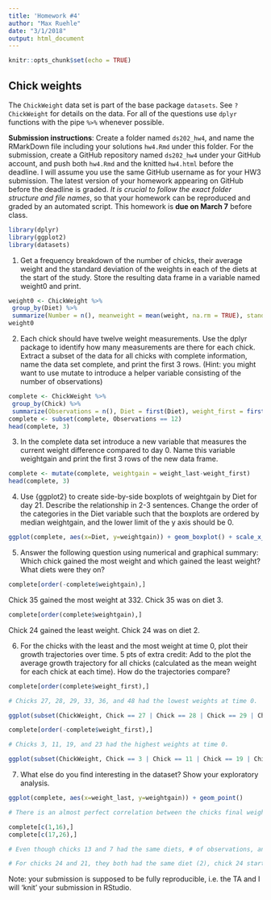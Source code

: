 ---
title: 'Homework #4'
author: "Max Ruehle"
date: "3/1/2018"
output: html_document
---

```{r setup, include=FALSE}
knitr::opts_chunk$set(echo = TRUE)
```

## Chick weights

The `ChickWeight` data set is part of the base package `datasets`. See `?ChickWeight` for details on the data.
For all of the questions use `dplyr` functions with the pipe `%>%` whenever possible.

**Submission instructions**: Create a folder named `ds202_hw4`, and name the RMarkDown file including your solutions `hw4.Rmd` under this folder. For the submission, create a GitHub repository named `ds202_hw4` under your GitHub account, and push both `hw4.Rmd` and the knitted `hw4.html` before the deadline. I will assume you use the same GitHub username as for your HW3 submission. The latest version of your homework appearing on GitHub before the deadline is graded. *It is crucial to follow the exact folder structure and file names*, so that your homework can be reproduced and graded by an automated script. This homework is **due on March 7** before class.

```{r}
library(dplyr)
library(ggplot2)
library(datasets)
```


1. Get a frequency breakdown of the number of chicks, their average weight and the standard deviation of the weights in each of the diets at the start of the study. Store the resulting data frame in a variable named weight0 and print.

```{r}
weight0 <- ChickWeight %>%
 group_by(Diet) %>%
 summarize(Number = n(), meanweight = mean(weight, na.rm = TRUE), standard_deviation_weight = sd(weight, na.rm = TRUE))
weight0
```


2. Each chick should have twelve weight measurements. Use the dplyr package to identify how many measurements are there for each chick. Extract a subset of the data for all chicks with complete information, name the data set complete, and print the first 3 rows. (Hint: you might want to use mutate to introduce a helper variable consisting of the number of observations)

```{r}
complete <- ChickWeight %>%
 group_by(Chick) %>%
 summarize(Observations = n(), Diet = first(Diet), weight_first = first(weight), weight_last = last(weight))
complete <- subset(complete, Observations == 12)
head(complete, 3)
```


3. In the complete data set introduce a new variable that measures the current weight difference compared to day 0. Name this variable  weightgain and print the first 3 rows of the new data frame.

```{r}
complete <- mutate(complete, weightgain = weight_last-weight_first)
head(complete, 3)
```


4. Use {ggplot2} to create side-by-side boxplots of weightgain by Diet for day 21. Describe the relationship in 2-3 sentences. Change the order of the categories in the Diet variable such that the boxplots are ordered by median weightgain, and the lower limit of the y axis should be 0.

```{r}
ggplot(complete, aes(x=Diet, y=weightgain)) + geom_boxplot() + scale_x_discrete(limits=c('1', '2', '4', '3'))
```


5. Answer the following question using numerical and graphical summary: Which chick gained the most weight and which gained the least weight? What diets were they on?

```{r}
complete[order(-complete$weightgain),]
```
Chick 35 gained the most weight at 332. Chick 35 was on diet 3.

```{r}
complete[order(complete$weightgain),]
```
Chick 24 gained the least weight. Chick 24 was on diet 2.


6. For the chicks with the least and the most weight at time 0, plot their growth trajectories over time. 
5 pts of extra credit: Add to the plot the average growth trajectory for all chicks (calculated as the mean weight for each chick at each time). How do the trajectories compare?

```{r}
complete[order(complete$weight_first),]

# Chicks 27, 28, 29, 33, 36, and 48 had the lowest weights at time 0.

ggplot(subset(ChickWeight, Chick == 27 | Chick == 28 | Chick == 29 | Chick == 33 | Chick == 36 | Chick == 48), aes(x = Time, y = weight, color = Chick)) + geom_line() + geom_point()
```

```{r}
complete[order(-complete$weight_first),]

# Chicks 3, 11, 19, and 23 had the highest weights at time 0.

ggplot(subset(ChickWeight, Chick == 3 | Chick == 11 | Chick == 19 | Chick == 23), aes(x = Time, y = weight, color = Chick)) + geom_line() + geom_point()
```


7. What else do you find interesting in the dataset? Show your exploratory analysis.

```{r}
ggplot(complete, aes(x=weight_last, y=weightgain)) + geom_point()

# There is an almost perfect correlation between the chicks final weights and their weight gain. This makes sense when you think about it, because the more weight they gain, the higher it will be, no matter what their starting weight will be.

complete[c(1,16),]
complete[c(17,26),]

# Even though chicks 13 and 7 had the same diets, # of observations, and first weights, chick 7 ended up gaining 209 more than chick 13. 

# For chicks 24 and 21, they both had the same diet (2), chick 24 started at weight 42 and chick 21 started at weight 40. Chick 21 ended up gaining 259 more than chick 24. That shows that starting weight doesn't mean much in the broad scope of the observations.
```


Note: your submission is supposed to be fully reproducible, i.e. the TA and I will 'knit' your submission in RStudio.